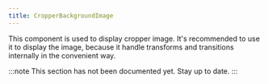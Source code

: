 ```yaml
---
title: CropperBackgroundImage
---
```


This component is used to display cropper image. It's recommended to use it to display the image, because it handle transforms and transitions internally in the convenient way.

:::note
This section has not been documented yet. Stay up to date.
:::
